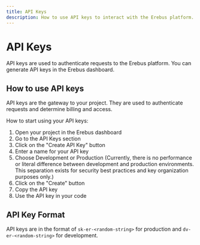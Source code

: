 ```yaml
---
title: API Keys
description: How to use API keys to interact with the Erebus platform.
---
```


# API Keys

API keys are used to authenticate requests to the Erebus platform. You can generate API keys in the Erebus dashboard.

## How to use API keys

API keys are the gateway to your project. They are used to authenticate requests and determine billing and access.

How to start using your API keys:

1. Open your project in the Erebus dashboard
2. Go to the API Keys section
3. Click on the "Create API Key" button
4. Enter a name for your API key
5. Choose Development or Production (Currently, there is no performance or literal difference between development and production environments. This separation exists for security best practices and key organization purposes only.)
6. Click on the "Create" button
7. Copy the API key
8. Use the API key in your code

## API Key Format

API keys are in the format of `sk-er-<random-string>` for production and `dv-er-<random-string>` for development.
